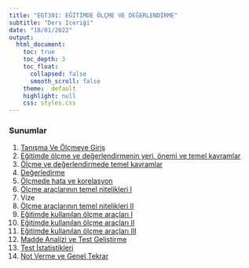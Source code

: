 ```yaml
---
title: "EGT301: EĞİTİMDE ÖLÇME VE DEĞERLENDİRME"
subtitle: "Ders Iceriği"
date: "18/01/2022"
output: 
  html_document:
    toc: true
    toc_depth: 3
    toc_float: 
      collapsed: false
      smooth_scroll: false
    theme:  default
    highlight: null
    css: styles.css
---
```


### Sunumlar

1. [Tanışma Ve Ölçmeye Giriş](sunum/01.html)  
2. [Eğitimde ölçme ve değerlendirmenin yeri, önemi ve temel kavramlar](sunum/02.html)
3. [Ölçme ve değerlendirmede temel kavramlar](sunum/03.html) 
4. [Değerledirme](sunum/04.html) 
5. [Ölçmede hata ve korelasyon](sunum/05.html) 
6. [Ölçme araçlarının temel nitelikleri I](sunum/06.html) 
7. Vize 
8. [Ölçme araçlarının temel nitelikleri II](sunum/08.html) 
9. [Eğitimde kullanılan ölçme araçları I](sunum/09.html) 
10. [Eğitimde kullanılan ölçme araçları II](sunum/10.html) 
11. [Eğitimde kullanılan ölçme araçları III](sunum/11.html) 
12. [Madde Analizi ve Test Geliştirme](sunum/12.html) 
13. [Test İstatistikleri](sunum/13.html) 
14. [Not Verme ve Genel Tekrar](sunum/14.html) 